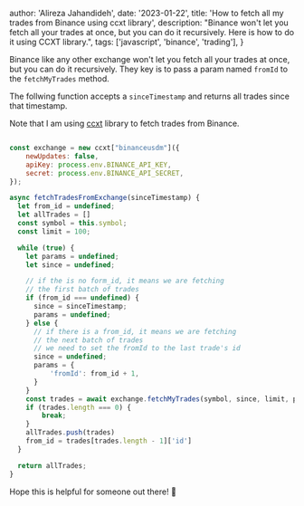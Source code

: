
  author: 'Alireza Jahandideh',
  date: '2023-01-22',
  title: 'How to fetch all my trades from Binance using ccxt library',
  description:
    "Binance won't let you fetch all your trades at once, but you can do it recursively. Here is how to do it using CCXT library.",
  tags: ['javascript', 'binance', 'trading'],
}


Binance like any other exchange won't let you fetch all your trades at once, but you can do it recursively.
They key is to pass a param named `fromId` to the `fetchMyTrades` method.

The follwing function accepts a `sinceTimestamp` and returns all trades since that timestamp.

Note that I am using [ccxt](https://github.com/ccxt/ccxt) library to fetch trades from Binance.

```javascript

const exchange = new ccxt["binanceusdm"]({
    newUpdates: false,
    apiKey: process.env.BINANCE_API_KEY,
    secret: process.env.BINANCE_API_SECRET,
});

async fetchTradesFromExchange(sinceTimestamp) {
  let from_id = undefined;
  let allTrades = []
  const symbol = this.symbol;
  const limit = 100;

  while (true) {
    let params = undefined;
    let since = undefined;

    // if the is no form_id, it means we are fetching
    // the first batch of trades
    if (from_id === undefined) {
      since = sinceTimestamp;
      params = undefined;
    } else {
      // if there is a from_id, it means we are fetching
      // the next batch of trades
      // we need to set the fromId to the last trade's id
      since = undefined;
      params = {
          'fromId': from_id + 1,
      }
    }
    const trades = await exchange.fetchMyTrades(symbol, since, limit, params);
    if (trades.length === 0) {
        break;
    }
    allTrades.push(trades)
    from_id = trades[trades.length - 1]['id']
  }

  return allTrades;
}
```

Hope this is helpful for someone out there! 🙏
